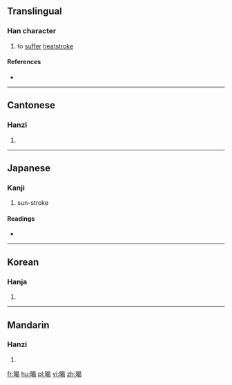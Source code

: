 ==Translingual==

===Han character===
{{Han char|rn=72|rad=日|as=09|sn=13|four=6602<sub>7</sub>|canj=日日心女 (AAPV)}}

# to [[suffer]] [[heatstroke]]

====References====
* {{Han ref|kx=0498.090|dkj=14047|dj=0866.070|hdz=21523.140|uh=668D|ud=26253|bh=B77B|bd=46971}}

----

==Cantonese==

===Hanzi===
{{yue-hanzi|jyut=|y=hot3}}

# {{defn|lang=yue|sort=日09}}

----

==Japanese==

===Kanji===
{{ja-kanji|grade=|rs=日09}}

# sun-stroke

====Readings====
* {{ja-readings|on=[[えつ]] (etsu), [[おち]] (ochi), [[あつ]] (atsu), [[あち]] (achi)|kun=[[あつさあたり]] (atsusaatari)}}

----

==Korean==

===Hanja===
{{ko-hanja|hangeul=갈|rv=gal|mr=kal}}

# {{defn|lang=ko|sort=日09}}

----

==Mandarin==

===Hanzi===
{{cmn-hanzi|pin=[[hè]] ([[he4]])|wg=ho<sup>4</sup>}}

# {{defn|lang=cmn|sort=日09}}

[[fr:暍]]
[[hu:暍]]
[[pl:暍]]
[[vi:暍]]
[[zh:暍]]